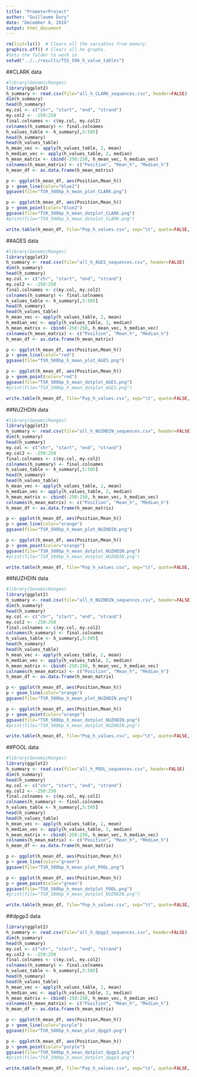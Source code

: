 ---
title: "PromoterProject"
author: "Guillaume Dury"
date: "December 8, 2016"
output: html_document
---

```{r setup, include=FALSE}
rm(list=ls())  # Clears all the variables from memory. 
graphics.off() # Clears all he graphs.
#Sets the folder to work in
setwd("../../results/TSS_500_h_value_tables")
```

##CLARK data
```{r}
#library(GenomicRanges)
library(ggplot2)
h_summary <- read.csv(file="all_h_CLARK_sequences.csv", header=FALSE)
dim(h_summary)
head(h_summary)
my.col <- c("chr", "start", "end", "strand")
my.col2 <- -250:250
final.colnames <- c(my.col, my.col2)
colnames(h_summary) <- final.colnames
h_values_table <- h_summary[,5:505]
head(h_summary)
head(h_values_table)
h_mean_vec <- apply(h_values_table, 2, mean)
h_median_vec <- apply(h_values_table, 2, median)
h_mean_matrix <- cbind(-250:250, h_mean_vec, h_median_vec)
colnames(h_mean_matrix) <- c("Position", "Mean_h", "Median_h")
h_mean_df <- as.data.frame(h_mean_matrix)

p <- ggplot(h_mean_df, aes(Position,Mean_h))
p + geom_line(color="blue2")
ggsave(file="TSR_500bp_h_mean_plot_CLARK.png")

p <- ggplot(h_mean_df, aes(Position,Mean_h))
p + geom_point(color="blue2")
ggsave(file="TSR_500bp_h_mean_dotplot_CLARK.png")
#print(file="TSR_500bp_h_mean_dotplot_CLARK.png")

write.table(h_mean_df, file="Pop_h_values.csv", sep="\t", quote=FALSE, col.names=TRUE, row.names=TRUE)
```

##AGES data
```{r}
#library(GenomicRanges)
library(ggplot2)
h_summary <- read.csv(file="all_h_AGES_sequences.csv", header=FALSE)
dim(h_summary)
head(h_summary)
my.col <- c("chr", "start", "end", "strand")
my.col2 <- -250:250
final.colnames <- c(my.col, my.col2)
colnames(h_summary) <- final.colnames
h_values_table <- h_summary[,5:505]
head(h_summary)
head(h_values_table)
h_mean_vec <- apply(h_values_table, 2, mean)
h_median_vec <- apply(h_values_table, 2, median)
h_mean_matrix <- cbind(-250:250, h_mean_vec, h_median_vec)
colnames(h_mean_matrix) <- c("Position", "Mean_h", "Median_h")
h_mean_df <- as.data.frame(h_mean_matrix)

p <- ggplot(h_mean_df, aes(Position,Mean_h))
p + geom_line(color="red")
ggsave(file="TSR_500bp_h_mean_plot_AGES.png")

p <- ggplot(h_mean_df, aes(Position,Mean_h))
p + geom_point(color="red")
ggsave(file="TSR_500bp_h_mean_dotplot_AGES.png")
#print(file="TSR_500bp_h_mean_dotplot_AGES.png")

write.table(h_mean_df, file="Pop_h_values.csv", sep="\t", quote=FALSE, col.names=TRUE, row.names=TRUE)
```

##NUZHDIN data
```{r}
#library(GenomicRanges)
library(ggplot2)
h_summary <- read.csv(file="all_h_NUZHDIN_sequences.csv", header=FALSE)
dim(h_summary)
head(h_summary)
my.col <- c("chr", "start", "end", "strand")
my.col2 <- -250:250
final.colnames <- c(my.col, my.col2)
colnames(h_summary) <- final.colnames
h_values_table <- h_summary[,5:505]
head(h_summary)
head(h_values_table)
h_mean_vec <- apply(h_values_table, 2, mean)
h_median_vec <- apply(h_values_table, 2, median)
h_mean_matrix <- cbind(-250:250, h_mean_vec, h_median_vec)
colnames(h_mean_matrix) <- c("Position", "Mean_h", "Median_h")
h_mean_df <- as.data.frame(h_mean_matrix)

p <- ggplot(h_mean_df, aes(Position,Mean_h))
p + geom_line(color="orange")
ggsave(file="TSR_500bp_h_mean_plot_NUZHDIN.png")

p <- ggplot(h_mean_df, aes(Position,Mean_h))
p + geom_point(color="orange")
ggsave(file="TSR_500bp_h_mean_dotplot_NUZHDIN.png")
#print(file="TSR_500bp_h_mean_dotplot_NUZHDIN.png")

write.table(h_mean_df, file="Pop_h_values.csv", sep="\t", quote=FALSE, col.names=TRUE, row.names=TRUE)
```


##NUZHDIN data
```{r}
#library(GenomicRanges)
library(ggplot2)
h_summary <- read.csv(file="all_h_NUZHDIN_sequences.csv", header=FALSE)
dim(h_summary)
head(h_summary)
my.col <- c("chr", "start", "end", "strand")
my.col2 <- -250:250
final.colnames <- c(my.col, my.col2)
colnames(h_summary) <- final.colnames
h_values_table <- h_summary[,5:505]
head(h_summary)
head(h_values_table)
h_mean_vec <- apply(h_values_table, 2, mean)
h_median_vec <- apply(h_values_table, 2, median)
h_mean_matrix <- cbind(-250:250, h_mean_vec, h_median_vec)
colnames(h_mean_matrix) <- c("Position", "Mean_h", "Median_h")
h_mean_df <- as.data.frame(h_mean_matrix)

p <- ggplot(h_mean_df, aes(Position,Mean_h))
p + geom_line(color="orange")
ggsave(file="TSR_500bp_h_mean_plot_NUZHDIN.png")

p <- ggplot(h_mean_df, aes(Position,Mean_h))
p + geom_point(color="orange")
ggsave(file="TSR_500bp_h_mean_dotplot_NUZHDIN.png")
#print(file="TSR_500bp_h_mean_dotplot_NUZHDIN.png")

write.table(h_mean_df, file="Pop_h_values.csv", sep="\t", quote=FALSE, col.names=TRUE, row.names=TRUE)
```



##POOL data
```{r}
#library(GenomicRanges)
library(ggplot2)
h_summary <- read.csv(file="all_h_POOL_sequences.csv", header=FALSE)
dim(h_summary)
head(h_summary)
my.col <- c("chr", "start", "end", "strand")
my.col2 <- -250:250
final.colnames <- c(my.col, my.col2)
colnames(h_summary) <- final.colnames
h_values_table <- h_summary[,5:505]
head(h_summary)
head(h_values_table)
h_mean_vec <- apply(h_values_table, 2, mean)
h_median_vec <- apply(h_values_table, 2, median)
h_mean_matrix <- cbind(-250:250, h_mean_vec, h_median_vec)
colnames(h_mean_matrix) <- c("Position", "Mean_h", "Median_h")
h_mean_df <- as.data.frame(h_mean_matrix)

p <- ggplot(h_mean_df, aes(Position,Mean_h))
p + geom_line(color="green")
ggsave(file="TSR_500bp_h_mean_plot_POOL.png")

p <- ggplot(h_mean_df, aes(Position,Mean_h))
p + geom_point(color="green")
ggsave(file="TSR_500bp_h_mean_dotplot_POOL.png")
#print(file="TSR_500bp_h_mean_dotplot_NUZHDIN.png")

write.table(h_mean_df, file="Pop_h_values.csv", sep="\t", quote=FALSE, col.names=TRUE, row.names=TRUE)
```

##dpgp3 data
```{r}
library(ggplot2)
h_summary <- read.csv(file="all_h_dpgp3_sequences.csv", header=FALSE)
dim(h_summary)
head(h_summary)
my.col <- c("chr", "start", "end", "strand")
my.col2 <- -250:250
final.colnames <- c(my.col, my.col2)
colnames(h_summary) <- final.colnames
h_values_table <- h_summary[,5:505]
head(h_summary)
head(h_values_table)
h_mean_vec <- apply(h_values_table, 2, mean)
h_median_vec <- apply(h_values_table, 2, median)
h_mean_matrix <- cbind(-250:250, h_mean_vec, h_median_vec)
colnames(h_mean_matrix) <- c("Position", "Mean_h", "Median_h")
h_mean_df <- as.data.frame(h_mean_matrix)

p <- ggplot(h_mean_df, aes(Position,Mean_h))
p + geom_line(color="purple")
ggsave(file="TSR_500bp_h_mean_plot_dpgp3.png")

p <- ggplot(h_mean_df, aes(Position,Mean_h))
p + geom_point(color="purple")
ggsave(file="TSR_500bp_h_mean_dotplot_dpgp3.png")
#print(file="TSR_500bp_h_mean_dotplot_dpgp3.png")

write.table(h_mean_df, file="Pop_h_values.csv", sep="\t", quote=FALSE, col.names=TRUE, row.names=TRUE)
```




